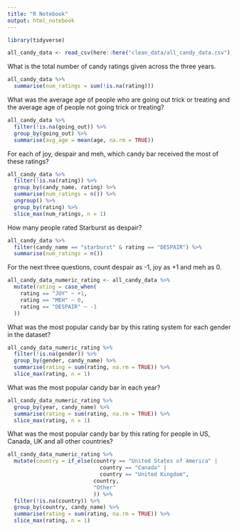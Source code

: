 ```yaml
---
title: "R Notebook"
output: html_notebook
---
```


```r
library(tidyverse)
```

```r
all_candy_data <- read_csv(here::here("clean_data/all_candy_data.csv"))
```


What is the total number of candy ratings given across the three years. 

```r
all_candy_data %>% 
  summarise(num_ratings = sum(!is.na(rating)))
```


What was the average age of people who are going out trick or treating and the 
average age of people not going trick or treating?

```r
all_candy_data %>% 
  filter(!is.na(going_out)) %>% 
  group_by(going_out) %>% 
  summarise(avg_age = mean(age, na.rm = TRUE))
```


For each of joy, despair and meh, which candy bar received the most of 
these ratings?

```r
all_candy_data %>%
  filter(!is.na(rating)) %>% 
  group_by(candy_name, rating) %>% 
  summarise(num_ratings = n()) %>%
  ungroup() %>% 
  group_by(rating) %>% 
  slice_max(num_ratings, n = 1)
```


How many people rated Starburst as despair?

```r
all_candy_data %>% 
  filter(candy_name == "starburst" & rating == "DESPAIR") %>% 
  summarise(num_ratings = n())
```


For the next three questions, count despair as -1, joy as +1 and meh as 0.

```r
all_candy_data_numeric_rating <- all_candy_data %>% 
  mutate(rating = case_when(
    rating == "JOY" ~ +1,
    rating == "MEH" ~ 0,
    rating == "DESPAIR" ~ -1
  ))
```


What was the most popular candy bar by this rating system for each gender 
in the dataset?

```r
all_candy_data_numeric_rating %>% 
  filter(!is.na(gender)) %>% 
  group_by(gender, candy_name) %>% 
  summarise(rating = sum(rating, na.rm = TRUE)) %>% 
  slice_max(rating, n = 1)
```


What was the most popular candy bar in each year?

```r
all_candy_data_numeric_rating %>% 
  group_by(year, candy_name) %>% 
  summarise(rating = sum(rating, na.rm = TRUE)) %>% 
  slice_max(rating, n = 1)
```


What was the most popular candy bar by this rating for people in US, Canada, UK 
and all other countries?

```r
all_candy_data_numeric_rating %>% 
  mutate(country = if_else(country == "United States of America" | 
                             country == "Canada" |
                             country == "United Kingdom",
                           country,
                           "Other"
                           )) %>% 
  filter(!is.na(country)) %>% 
  group_by(country, candy_name) %>% 
  summarise(rating = sum(rating, na.rm = TRUE)) %>% 
  slice_max(rating, n = 1)
```

